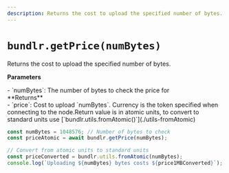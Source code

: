```yaml
---
description: Returns the cost to upload the specified number of bytes.
---
```


# `bundlr.getPrice(numBytes)`

Returns the cost to upload the specified number of bytes.

**Parameters**

<div className="-mt-6" />- `numBytes`: The number of bytes to check the price
for
<div className="-mt-6" />
**Returns**

<div className="-mt-6" />- `price`: Cost to upload `numBytes`. Currency is the
token specified when connecting to the node.Return value is in atomic units, to
convert to standard units use [`bundlr.utils.fromAtomic()`](./utils-fromAtomic)

```js
const numBytes = 1048576; // Number of bytes to check
const priceAtomic = await bundlr.getPrice(numBytes);

// Convert from atomic units to standard units
const priceConverted = bundlr.utils.fromAtomic(numBytes);
console.log(`Uploading ${numBytes} bytes costs ${price1MBConverted}`);
```

